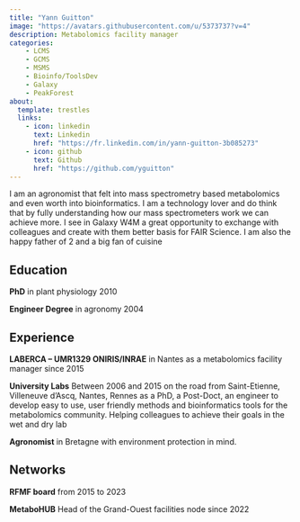 ---
title: "Yann Guitton"
image: "https://avatars.githubusercontent.com/u/5373737?v=4"
description: Metabolomics facility manager
categories: 
    - LCMS
    - GCMS
    - MSMS
    - Bioinfo/ToolsDev
    - Galaxy
    - PeakForest
about:
  template: trestles
  links: 
    - icon: linkedin
      text: Linkedin
      href: "https://fr.linkedin.com/in/yann-guitton-3b085273"
    - icon: github
      text: Github
      href: "https://github.com/yguitton"
---

I am an agronomist that felt into mass spectrometry based metabolomics and even worth into bioinformatics. I am a technology lover and do think that by fully understanding how our mass spectrometers work we can achieve more. I see in Galaxy W4M a great opportunity to exchange with colleagues and create with them better basis for FAIR Science.
I am also the happy father of 2 and a big fan of cuisine
  
## Education

**PhD** in plant physiology 2010

**Engineer Degree** in agronomy 2004

## Experience

**LABERCA – UMR1329 ONIRIS/INRAE** in Nantes as a metabolomics facility manager since 2015

**University Labs** Between 2006 and 2015 on the road from Saint-Etienne, Villeneuve d’Ascq, Nantes, Rennes as a PhD, a Post-Doct, an engineer to develop easy to use, user friendly methods and bioinformatics tools for the metabolomics community. Helping colleagues to achieve their goals in the wet and dry lab

**Agronomist** in Bretagne with environment protection in mind.

## Networks

**RFMF board** from 2015 to 2023

**MetaboHUB** Head of the Grand-Ouest facilities node since 2022
